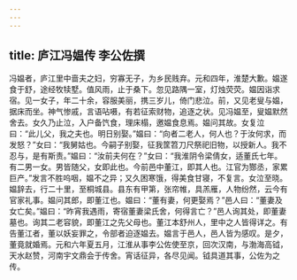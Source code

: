 ```yaml
---
---
---
```

title: 庐江冯媪传 李公佐撰
---



冯媪者，庐江里中啬夫之妇，穷寡无子，为乡民贱弃。元和四年，淮楚大歉。媪遂食于舒，途经牧犊墅。值风雨，止于桑下。忽见路隅一室，灯烛荧荧。媪因诣求宿。见一女子，年二十余，容服美丽，携三岁儿，倚门悲泣。前，又见老叟与媪，据床而坐。神气惨戚，言语呫嗫，有若征索财物，追逐之状。见冯媪至，叟媪默然舍去。女久乃止泣，入户备饩食，理床榻，邀媪食息焉。媪问其故。女复泣曰：“此儿父，我之夫也。明日别娶。”媪曰：“向者二老人，何人也？于汝何求，而发怒？”女曰：“我舅姑也。今嗣子别娶，征我筐笤刀尺祭祀旧物，以授新人。我不忍与，是有斯责。”媪曰：“汝前夫何在？”女曰：“我淮阴令梁倩女，适董氏七年。有二男一女。男皆随父，女即此也。今前邑中董江，即其人也。江官为酂丞，家累巨产。”发言不胜呜咽，媪不之异；又久困寒饿，得美食甘寝，不复言。女泣至晓。媪辞去，行二十里，至桐城县。县东有甲第，张帘帷，具羔雁，人物纷然，云今有官家礼事。媪问其郎，即董江也。媪曰：“董有妻，何更娶焉？”邑人曰：“董妻及女亡矣。”媪曰：“昨宵我遇雨，寄宿董妻梁氏舍，何得言亡？”邑人询其处，即董妻墓也。询其二老容貌，即董江之先父母也。董江本舒州人，里中之人皆得详之。有告董江者，董以妖妄罪之，令部者迫逐媪去。媪言于邑人，邑人皆为感叹。是夕，董竟就婚焉。元和六年夏五月，江淮从事李公佐使至京，回次汉南，与渤海高钺，天水赵赞，河南宇文鼎会于传舍。宵话征异，各尽见闻。钺具道其事，公佐为之传。